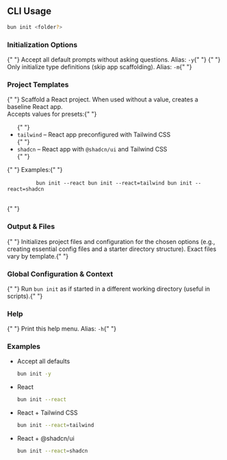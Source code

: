 ## CLI Usage

```bash terminal icon="terminal"
bun init <folder?>
```

### Initialization Options

<ParamField path="--yes" type="boolean">
	{" "}
	Accept all default prompts without asking questions. Alias: <code>-y</code>{" "}
</ParamField>
<ParamField path="--minimal" type="boolean">
	{" "}
	Only initialize type definitions (skip app scaffolding). Alias: <code>-m</code>{" "}
</ParamField>

### Project Templates

<ParamField path="--react" type="string|boolean">
	{" "}
	Scaffold a React project. When used without a value, creates a baseline React app.
	<br /> Accepts values for presets:{" "}
	<ul>
		{" "}
		<li>
			<code>tailwind</code> – React app preconfigured with Tailwind CSS
		</li>{" "}
		<li>
			<code>shadcn</code> – React app with <code>@shadcn/ui</code> and Tailwind CSS
		</li>{" "}
	</ul>{" "}
	Examples:{" "}
	<pre>
		<code>bun init --react bun init --react=tailwind bun init --react=shadcn</code>
	</pre>{" "}
</ParamField>

### Output & Files

<ParamField path="(result)" type="info">
	{" "}
	Initializes project files and configuration for the chosen options (e.g., creating essential
	config files and a starter directory structure). Exact files vary by template.{" "}
</ParamField>

### Global Configuration & Context

<ParamField path="--cwd" type="string">
	{" "}
	Run <code>bun init</code> as if started in a different working directory (useful in scripts).{" "}
</ParamField>

### Help

<ParamField path="--help" type="boolean">
	{" "}
	Print this help menu. Alias: <code>-h</code>{" "}
</ParamField>

### Examples

- Accept all defaults

  ```bash terminal icon="terminal"
  bun init -y
  ```

- React

  ```bash terminal icon="terminal"
  bun init --react
  ```

- React + Tailwind CSS

  ```bash terminal icon="terminal"
  bun init --react=tailwind
  ```

- React + @shadcn/ui
  ```bash terminal icon="terminal"
  bun init --react=shadcn
  ```
